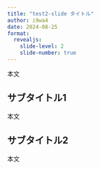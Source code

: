 ```yaml
---
title: "test2-slide タイトル"
author: i9wa4
date: 2024-08-25
format:
  revealjs:
    slide-level: 2
    slide-number: true
---
```


本文

## サブタイトル1

本文

## サブタイトル2

本文

